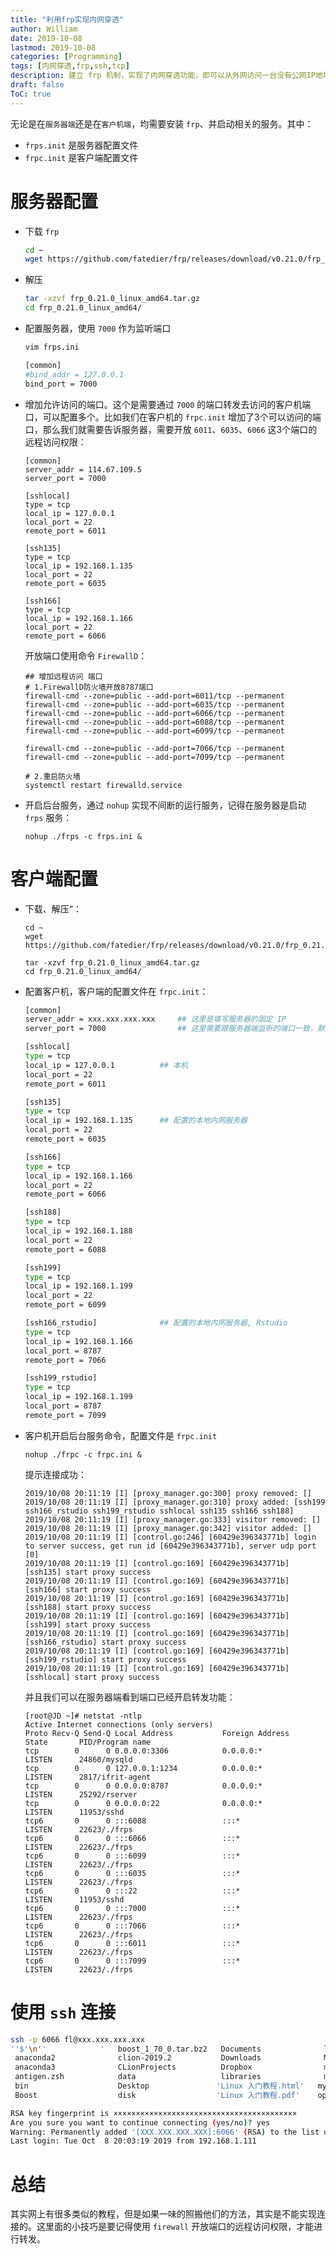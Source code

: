 ```yaml
---
title: "利用frp实现内网穿透"
author: William
date: 2019-10-08
lastmod: 2019-10-08
categories: [Programming]
tags: [内网穿透,frp,ssh,tcp]
description: 建立 frp 机制，实现了内网穿透功能，即可以从外网访问一台没有公网IP地址的内网机器。
draft: false
ToC: true
---
```


无论是在`服务器端`还是在`客户机端`，均需要安装 `frp`、并启动相关的服务。其中：

- `frps.init` 是服务器配置文件
- `frpc.init` 是客户端配置文件

# 服务器配置

- 下载 `frp`

  ```bash
  cd ~
  wget https://github.com/fatedier/frp/releases/download/v0.21.0/frp_0.21.0_linux_amd64.tar.gz
  ```

- 解压

  ```bash
  tar -xzvf frp_0.21.0_linux_amd64.tar.gz
  cd frp_0.21.0_linux_amd64/
  ```

- 配置服务器，使用 `7000` 作为监听端口

  ```bash
  vim frps.ini
  
  [common]
  #bind_addr = 127.0.0.1
  bind_port = 7000
  ```

- 增加允许访问的端口。这个是需要通过 `7000` 的端口转发去访问的客户机端口，可以配置多个。比如我们在客户机的 `frpc.init` 增加了3个可以访问的端口，那么我们就需要告诉服务器，需要开放 `6011`、`6035`、`6066` 这3个端口的远程访问权限：

   ```ba
  [common]
  server_addr = 114.67.109.5
  server_port = 7000
  
  [sshlocal]
  type = tcp
  local_ip = 127.0.0.1
  local_port = 22
  remote_port = 6011
  
  [ssh135]
  type = tcp
  local_ip = 192.168.1.135
  local_port = 22
  remote_port = 6035
  
  [ssh166]
  type = tcp
  local_ip = 192.168.1.166
  local_port = 22
  remote_port = 6066
   ```

  开放端口使用命令 `FirewallD`：

  ```ba
  ## 增加远程访问 端口
  # 1.FirewallD防火墙开放8787端口
  firewall-cmd --zone=public --add-port=6011/tcp --permanent
  firewall-cmd --zone=public --add-port=6035/tcp --permanent
  firewall-cmd --zone=public --add-port=6066/tcp --permanent
  firewall-cmd --zone=public --add-port=6088/tcp --permanent
  firewall-cmd --zone=public --add-port=6099/tcp --permanent

  firewall-cmd --zone=public --add-port=7066/tcp --permanent
  firewall-cmd --zone=public --add-port=7099/tcp --permanent

  # 2.重启防火墙
  systemctl restart firewalld.service
  ```

- 开启后台服务，通过 `nohup` 实现不间断的运行服务，记得在服务器是启动 `frps` 服务：

  ```bas
  nohup ./frps -c frps.ini &
  ```

# 客户端配置

- 下载、解压“：

  ```ba
  cd ~
  wget https://github.com/fatedier/frp/releases/download/v0.21.0/frp_0.21.0_linux_amd64.tar.gz
  
  tar -xzvf frp_0.21.0_linux_amd64.tar.gz
  cd frp_0.21.0_linux_amd64/
  ```

- 配置客户机，客户端的配置文件在 `frpc.init`：

  ```bash
  [common]
  server_addr = xxx.xxx.xxx.xxx  	## 这里是填写服务器的固定 IP
  server_port = 7000				## 这里需要跟服务器端监听的端口一致，默认 7000
  
  [sshlocal]
  type = tcp
  local_ip = 127.0.0.1			## 本机
  local_port = 22
  remote_port = 6011
  
  [ssh135]
  type = tcp
  local_ip = 192.168.1.135		## 配置的本地内网服务器
  local_port = 22
  remote_port = 6035
  
  [ssh166]
  type = tcp
  local_ip = 192.168.1.166
  local_port = 22
  remote_port = 6066
  
  [ssh188]
  type = tcp
  local_ip = 192.168.1.188
  local_port = 22
  remote_port = 6088
  
  [ssh199]
  type = tcp
  local_ip = 192.168.1.199
  local_port = 22
  remote_port = 6099
  
  [ssh166_rstudio]				## 配置的本地内网服务器, Rstudio
  type = tcp
  local_ip = 192.168.1.166
  local_port = 8787
  remote_port = 7066
  
  [ssh199_rstudio]
  type = tcp
  local_ip = 192.168.1.199
  local_port = 8787
  remote_port = 7099
  ```

- 客户机开启后台服务命令，配置文件是 `frpc.init`

  ```ba
  nohup ./frpc -c frpc.ini &
  ```

  提示连接成功：

  ```bas
  2019/10/08 20:11:19 [I] [proxy_manager.go:300] proxy removed: []
  2019/10/08 20:11:19 [I] [proxy_manager.go:310] proxy added: [ssh199 ssh166_rstudio ssh199_rstudio sshlocal ssh135 ssh166 ssh188]
  2019/10/08 20:11:19 [I] [proxy_manager.go:333] visitor removed: []
  2019/10/08 20:11:19 [I] [proxy_manager.go:342] visitor added: []
  2019/10/08 20:11:19 [I] [control.go:246] [60429e396343771b] login to server success, get run id [60429e396343771b], server udp port [0]
  2019/10/08 20:11:19 [I] [control.go:169] [60429e396343771b] [ssh135] start proxy success
  2019/10/08 20:11:19 [I] [control.go:169] [60429e396343771b] [ssh166] start proxy success
  2019/10/08 20:11:19 [I] [control.go:169] [60429e396343771b] [ssh188] start proxy success
  2019/10/08 20:11:19 [I] [control.go:169] [60429e396343771b] [ssh199] start proxy success
  2019/10/08 20:11:19 [I] [control.go:169] [60429e396343771b] [ssh166_rstudio] start proxy success
  2019/10/08 20:11:19 [I] [control.go:169] [60429e396343771b] [ssh199_rstudio] start proxy success
  2019/10/08 20:11:19 [I] [control.go:169] [60429e396343771b] [sshlocal] start proxy success
  ```

  并且我们可以在服务器端看到端口已经开启转发功能：

  ```ba
  [root@JD ~]# netstat -ntlp
  Active Internet connections (only servers)
  Proto Recv-Q Send-Q Local Address           Foreign Address         State       PID/Program name    
  tcp        0      0 0.0.0.0:3306            0.0.0.0:*               LISTEN      24860/mysqld        
  tcp        0      0 127.0.0.1:1234          0.0.0.0:*               LISTEN      2817/ifrit-agent    
  tcp        0      0 0.0.0.0:8787            0.0.0.0:*               LISTEN      25292/rserver       
  tcp        0      0 0.0.0.0:22              0.0.0.0:*               LISTEN      11953/sshd          
  tcp6       0      0 :::6088                 :::*                    LISTEN      22623/./frps        
  tcp6       0      0 :::6066                 :::*                    LISTEN      22623/./frps        
  tcp6       0      0 :::6099                 :::*                    LISTEN      22623/./frps        
  tcp6       0      0 :::6035                 :::*                    LISTEN      22623/./frps        
  tcp6       0      0 :::22                   :::*                    LISTEN      11953/sshd          
  tcp6       0      0 :::7000                 :::*                    LISTEN      22623/./frps        
  tcp6       0      0 :::7066                 :::*                    LISTEN      22623/./frps        
  tcp6       0      0 :::6011                 :::*                    LISTEN      22623/./frps        
  tcp6       0      0 :::7099                 :::*                    LISTEN      22623/./frps
  ```

  

# 使用 `ssh` 连接

```bash
ssh -p 6066 fl@xxx.xxx.xxx.xxx
''$'\n''            '   boost_1_70_0.tar.bz2   Documents              log      Pictures          Templates   Videos
 anaconda2              clion-2019.2           Downloads              Music    Public            test.pdf
 anaconda3              CLionProjects          Dropbox                myData   R                 test.Rmd
 antigen.zsh            data                   libraries              mydeck  'R 入门教程.pdf'   texmf
 bin                    Desktop               'Linux 入门教程.html'   myLog    tarball           tmp
 Boost                  disk                  'Linux 入门教程.pdf'    opt      temp              tmp_disk

RSA key fingerprint is ×××××××××××××××××××××××××××××××××××××××××
Are you sure you want to continue connecting (yes/no)? yes
Warning: Permanently added '[XXX.XXX.XXX.XXX]:6066' (RSA) to the list of known hosts.
Last login: Tue Oct  8 20:03:19 2019 from 192.168.1.111
```

# 总结

其实网上有很多类似的教程，但是如果一味的照搬他们的方法，其实是不能实现连接的。这里面的小技巧是要记得使用 `firewall` 开放端口的远程访问权限，才能进行转发。
